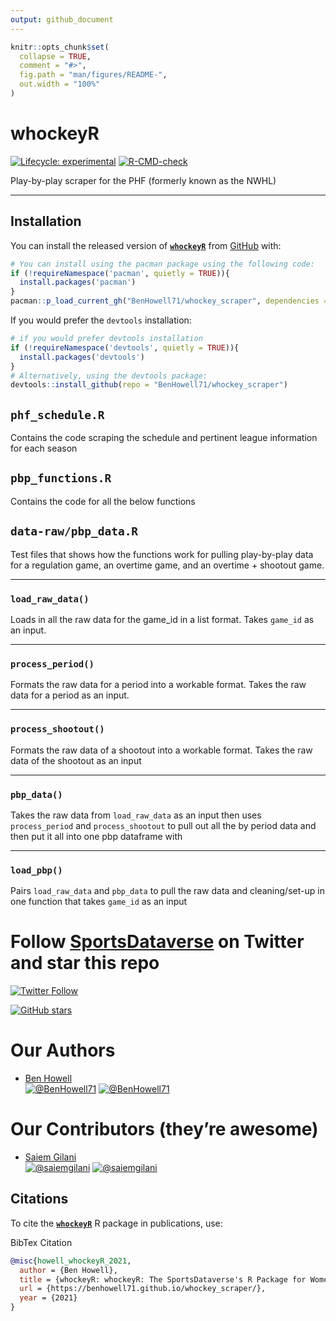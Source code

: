 ```yaml
---
output: github_document
---
```


<!-- README.md is generated from README.Rmd. Please edit that file -->

```r
knitr::opts_chunk$set(
  collapse = TRUE,
  comment = "#>",
  fig.path = "man/figures/README-",
  out.width = "100%"
)
```

# whockeyR

<!-- badges: start -->
<!-- [![Version-Number](https://img.shields.io/github/r-package/v/BenHowell71/whockeyR?label=whockeyR&logo=R&style=for-the-badge)](https://github.com/BenHowell71/whockey_scraper) -->
[![Lifecycle: experimental](https://img.shields.io/badge/lifecycle-experimental-orange.svg)](https://lifecycle.r-lib.org/articles/stages.html#experimental)
[![R-CMD-check](https://github.com/benhowell71/whockey_scraper/workflows/R-CMD-check/badge.svg)](https://github.com/benhowell71/whockey_scraper/actions)
<!-- badges: end -->

Play-by-play scraper for the PHF (formerly known as the NWHL)

*****************************************************************

## Installation

You can install the released version of [**`whockeyR`**](https://github.com/BenHowell71/whockey_scraper/) from [GitHub](https://github.com/BenHowell71/whockey_scraper) with:

``` r
# You can install using the pacman package using the following code:
if (!requireNamespace('pacman', quietly = TRUE)){
  install.packages('pacman')
}
pacman::p_load_current_gh("BenHowell71/whockey_scraper", dependencies = TRUE, update = TRUE)
```
If you would prefer the `devtools` installation:
``` r
# if you would prefer devtools installation
if (!requireNamespace('devtools', quietly = TRUE)){
  install.packages('devtools')
}
# Alternatively, using the devtools package:
devtools::install_github(repo = "BenHowell71/whockey_scraper")
```

## `phf_schedule.R`
Contains the code scraping the schedule and pertinent league information for each season

## `pbp_functions.R`
Contains the code for all the below functions

## `data-raw/pbp_data.R`
Test files that shows how the functions work for pulling play-by-play data for a regulation game, an overtime game, and an overtime + shootout game.

*****************************************************************

### `load_raw_data()`
Loads in all the raw data for the game_id in a list format. Takes `game_id` as an input.

*****************************************************************

### `process_period()`
Formats the raw data for a period into a workable format. Takes the raw data for a period as an input.

*****************************************************************

### `process_shootout()`
Formats the raw data of a shootout into a workable format. Takes the raw data of the shootout as an input

*****************************************************************

### `pbp_data()`
Takes the raw data from `load_raw_data` as an input then uses `process_period` and `process_shootout` to pull out all the by period data and then put it all into one pbp dataframe with 

*****************************************************************

### `load_pbp()`
Pairs `load_raw_data` and `pbp_data` to pull the raw data and cleaning/set-up in one function that takes `game_id` as an input


# Follow [SportsDataverse](https://twitter.com/sportsdataverse) on Twitter and star this repo

[![Twitter Follow](https://img.shields.io/twitter/follow/sportsdataverse?color=blue&label=%40sportsdataverse&logo=twitter&style=for-the-badge)](https://twitter.com/sportsdataverse) 

[![GitHub stars](https://img.shields.io/github/stars/BenHowell71/whockey_scraper.svg?color=eee&logo=github&style=for-the-badge&label=Star%20whockeyR&maxAge=2592000)](https://github.com/BenHowell71/whockey_scraper/stargazers/)


# **Our Authors**

-   [Ben Howell](https://twitter.com/BenHowell71)       
<a href="https://twitter.com/BenHowell71" target="blank"><img src="https://img.shields.io/twitter/follow/BenHowell71?color=blue&label=%40BenHowell71&logo=twitter&style=for-the-badge" alt="@BenHowell71" /></a>
<a href="https://github.com/BenHowell71" target="blank"><img src="https://img.shields.io/github/followers/BenHowell71?color=eee&logo=Github&style=for-the-badge" alt="@BenHowell71" /></a>


# **Our Contributors (they're awesome)**

-   [Saiem Gilani](https://twitter.com/saiemgilani)       
<a href="https://twitter.com/saiemgilani" target="blank"><img src="https://img.shields.io/twitter/follow/saiemgilani?color=blue&label=%40saiemgilani&logo=twitter&style=for-the-badge" alt="@saiemgilani" /></a>
<a href="https://github.com/saiemgilani" target="blank"><img src="https://img.shields.io/github/followers/saiemgilani?color=eee&logo=Github&style=for-the-badge" alt="@saiemgilani" /></a>

## **Citations**

To cite the [**`whockeyR`**](https://benhowell71.github.io/whockey_scraper/) R package in publications, use:

BibTex Citation
```bibtex
@misc{howell_whockeyR_2021,
  author = {Ben Howell},
  title = {whockeyR: whockeyR: The SportsDataverse's R Package for Women's Hockey Data.},
  url = {https://benhowell71.github.io/whockey_scraper/},
  year = {2021}
}
```
